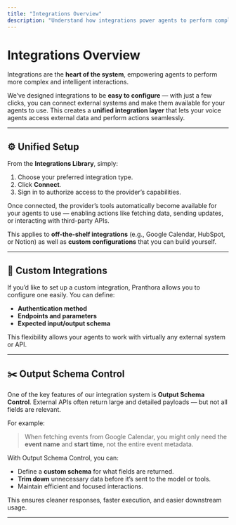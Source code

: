 ```yaml
---
title: "Integrations Overview"
description: "Understand how integrations power agents to perform complex tasks."
---
```


# Integrations Overview

Integrations are the **heart of the system**, empowering agents to perform more complex and intelligent interactions.

We’ve designed integrations to be **easy to configure** — with just a few clicks, you can connect external systems and make them available for your agents to use. This creates a **unified integration layer** that lets your voice agents access external data and perform actions seamlessly.

---

## ⚙️ Unified Setup

From the **Integrations Library**, simply:

1. Choose your preferred integration type.
2. Click **Connect**.
3. Sign in to authorize access to the provider’s capabilities.

Once connected, the provider’s tools automatically become available for your agents to use — enabling actions like fetching data, sending updates, or interacting with third-party APIs.

This applies to **off-the-shelf integrations** (e.g., Google Calendar, HubSpot, or Notion) as well as **custom configurations** that you can build yourself.

---

## 🧩 Custom Integrations

If you’d like to set up a custom integration, Pranthora allows you to configure one easily. You can define:

* **Authentication method**
* **Endpoints and parameters**
* **Expected input/output schema**

This flexibility allows your agents to work with virtually any external system or API.

---

## ✂️ Output Schema Control

One of the key features of our integration system is **Output Schema Control**.
External APIs often return large and detailed payloads — but not all fields are relevant.

For example:

> When fetching events from Google Calendar, you might only need the **event name** and **start time**, not the entire event metadata.

With Output Schema Control, you can:

* Define a **custom schema** for what fields are returned.
* **Trim down** unnecessary data before it’s sent to the model or tools.
* Maintain efficient and focused interactions.

This ensures cleaner responses, faster execution, and easier downstream usage.

---
